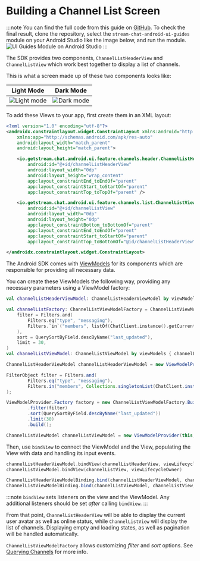 
# Building a Channel List Screen

:::note
You can find the full code from this guide on [GitHub](https://github.com/GetStream/stream-chat-android/tree/main/stream-chat-android-ui-guides/src/main/java/io/getstream/chat/android/guides/catalog/uicomponents/channelsscreen). To check the final result, clone the repository, select the `stream-chat-android-ui-guides` module on your Android Studio like the image below, and run the module. ![UI Guides Module on Android Studio](../../assets/ui_guides_module_android_studio.png)
:::

The SDK provides two components, `ChannelListHeaderView` and `ChannelListView` which work best together to display a list of channels.

This is what a screen made up of these two components looks like:

| Light Mode | Dark Mode |
| --- | --- |
|![Light mode](../../assets/channel_list_view_light.png)|![Dark mode](../../assets/channel_list_view_dark.png)|

To add these Views to your app, first create them in an XML layout:

```xml
<?xml version="1.0" encoding="utf-8"?>
<androidx.constraintlayout.widget.ConstraintLayout xmlns:android="http://schemas.android.com/apk/res/android"
    xmlns:app="http://schemas.android.com/apk/res-auto"
    android:layout_width="match_parent"
    android:layout_height="match_parent">

    <io.getstream.chat.android.ui.feature.channels.header.ChannelListHeaderView
        android:id="@+id/channelListHeaderView"
        android:layout_width="0dp"
        android:layout_height="wrap_content"
        app:layout_constraintEnd_toEndOf="parent"
        app:layout_constraintStart_toStartOf="parent"
        app:layout_constraintTop_toTopOf="parent" />

    <io.getstream.chat.android.ui.feature.channels.list.ChannelListView
        android:id="@+id/channelListView"
        android:layout_width="0dp"
        android:layout_height="0dp"
        app:layout_constraintBottom_toBottomOf="parent"
        app:layout_constraintEnd_toEndOf="parent"
        app:layout_constraintStart_toStartOf="parent"
        app:layout_constraintTop_toBottomOf="@id/channelListHeaderView" />

</androidx.constraintlayout.widget.ConstraintLayout>
```

The Android SDK comes with [ViewModels](../01-overview.mdx#viewmodels) for its components which are responsible for providing all necessary data.

You can create these ViewModels the following way, providing any necessary parameters using a ViewModel factory:

<Tabs>
<TabItem value="kotlin" label="Kotlin">

```kotlin
val channelListHeaderViewModel: ChannelListHeaderViewModel by viewModels()

val channelListFactory: ChannelListViewModelFactory = ChannelListViewModelFactory(
    filter = Filters.and(
        Filters.eq("type", "messaging"),
        Filters.`in`("members", listOf(ChatClient.instance().getCurrentUser()!!.id)),
    ),
    sort = QuerySortByField.descByName("last_updated"),
    limit = 30,
)
val channelListViewModel: ChannelListViewModel by viewModels { channelListFactory }
```
</TabItem>

<TabItem value="java" label="Java">

```java
ChannelListHeaderViewModel channelListHeaderViewModel = new ViewModelProvider(this).get(ChannelListHeaderViewModel.class);

FilterObject filter = Filters.and(
        Filters.eq("type", "messaging"),
        Filters.in("members", Collections.singletonList(ChatClient.instance().getCurrentUser().getId()))
);

ViewModelProvider.Factory factory = new ChannelListViewModelFactory.Builder()
        .filter(filter)
        .sort(QuerySortByField.descByName("last_updated"))
        .limit(30)
        .build();

ChannelListViewModel channelListViewModel = new ViewModelProvider(this, factory).get(ChannelListViewModel.class);
```
</TabItem>
</Tabs>

Then, use `bindView` to connect the ViewModel and the View, populating the View with data and handling its input events.

<Tabs>
<TabItem value="kotlin" label="Kotlin">

```kotlin
channelListHeaderViewModel.bindView(channelListHeaderView, viewLifecycleOwner)
channelListViewModel.bindView(channelListView, viewLifecycleOwner)
```
</TabItem>

<TabItem value="java" label="Java">

```java
ChannelListHeaderViewModelBinding.bind(channelListHeaderViewModel, channelListHeaderView, getViewLifecycleOwner());
ChannelListViewModelBinding.bind(channelListViewModel, channelListView, getViewLifecycleOwner());
```
</TabItem>
</Tabs>

:::note
`bindView` sets listeners on the view and the ViewModel. Any additional listeners should be set _after_ calling `bindView`.
:::

From that point, `ChannelListHeaderView` will be able to display the current user avatar as well as online status, while `ChannelListView` will display the list of channels. Displaying empty and loading states, as well as pagination will be handled automatically.

`ChannelListViewModelFactory` allows customizing _filter_ and _sort_ options. See [Querying Channels](https://getstream.io/chat/docs/android/query_channels/?language=kotlin) for more info.
